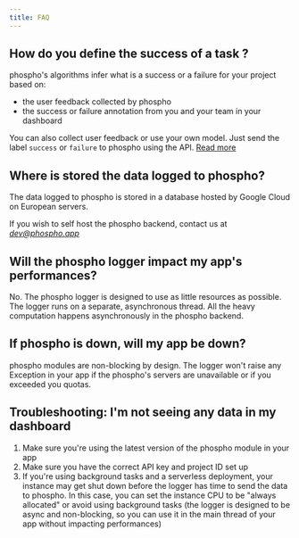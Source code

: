```yaml
---
title: FAQ
---
```


## How do you define the success of a task ?

phospho's algorithms infer what is a success or a failure for your project based on:

- the user feedback collected by phospho
- the success or failure annotation from you and your team in your dashboard

You can also collect user feedback or use your own model. Just send the label `success` or `failure` to phospho using the API. [Read more](../guides/user-feedback)

## Where is stored the data logged to phospho?

The data logged to phospho is stored in a database hosted by Google Cloud on European servers.

If you wish to self host the phospho backend, contact us at *dev@phospho.app*

## Will the phospho logger impact my app's performances?

No. The phospho logger is designed to use as little resources as possible. The logger runs on a separate, asynchronous thread. All the heavy computation happens asynchronously in the phospho backend.

## If phospho is down, will my app be down?

phospho modules are non-blocking by design. The logger won't raise any Exception in your app if the phospho's servers are unavailable or if you exceeded you quotas.

## Troubleshooting: I'm not seeing any data in my dashboard

1. Make sure you're using the latest version of the phospho module in your app
2. Make sure you have the correct API key and project ID set up
3. If you're using background tasks and a serverless deployment, your instance may get shut down before the logger has time to send the data to phospho. In this case, you can set the instance CPU to be "always allocated" or avoid using background tasks (the logger is designed to be async and non-blocking, so you can use it in the main thread of your app without impacting performances)